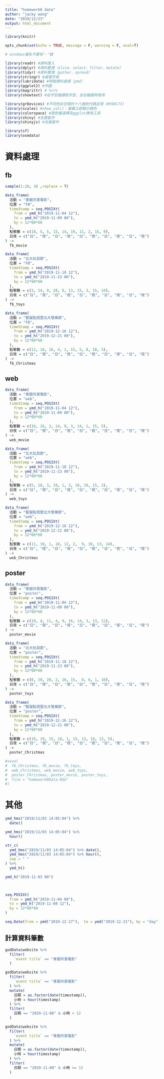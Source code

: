 ```yaml
---
title: "homework8 data"
author: "jacky wang"
date: "2019/12/23"
output: html_document
---
```


```r

library(knitr)

opts_chunk$set(echo = TRUE, message = F, warning = F, eval=T)

# windows檔名不要有"-"號

```

```r

library(readr) #資料匯入
library(dplyr) #資料整理（slice、select、filter、mutate）
library(tidyr) #資料整理（gather、spread）
library(stringr) #處理字串
library(lubridate) #時間資料處理（ymd）
library(ggplot2) #作圖
library(magrittr) # %<>%
library(showtext) #從字型檔讀取字型，並在繪圖時使用

library(grDevices) #不同色彩空間的十六進制代碼呈現（#598C73）
library(scales) #show_col()：螢幕立即顯示顏色
library(colorspace) #調色盤選擇及ggplot應用工具
library(shiny) #支援套件
library(shinyjs) #支援套件

library(sf)
library(osmdata)

```





# 資料處理

## fb

```r

sample(1:20, 10 ,replace = T)

```

```r

data_frame(
  活動 = "青銀共賞電影", 
  位置 = "FB", 
  timeStamp = seq.POSIXt(
    from = ymd_h("2019-11-04 12"), 
    to = ymd_h("2019-11-09 00"), 
    by = 12*60*60
  ), 
  點擊數 = c(18, 5, 5, 15, 14, 19, 11, 2, 15, 9), 
  日夜 = c("日", "夜", "日", "夜", "日", "夜", "日", "夜", "日", "夜")
) -> 
  fb_movie

data_frame(
  活動 = "北大玩具節", 
  位置 = "FB", 
  timeStamp = seq.POSIXt(
    from = ymd_h("2019-11-18 12"), 
    to = ymd_h("2019-11-23 00"), 
    by = 12*60*60
  ), 
  點擊數 = c(3, 14, 9, 20, 8, 13, 15, 3, 15, 14), 
  日夜 = c("日", "夜", "日", "夜", "日", "夜", "日", "夜", "日", "夜")
) -> 
  fb_toys

data_frame(
  活動 = "聖誕點燈暨北大管樂節", 
  位置 = "FB", 
  timeStamp = seq.POSIXt(
    from = ymd_h("2019-12-16 12"), 
    to = ymd_h("2019-12-21 00"), 
    by = 12*60*60
  ), 
  點擊數 = c(12, 18, 16, 4, 1, 15, 5, 8, 18, 5), 
  日夜 = c("日", "夜", "日", "夜", "日", "夜", "日", "夜", "日", "夜")
) -> 
  fb_Christmas

```

## web

```r

data_frame(
  活動 = "青銀共賞電影", 
  位置 = "web", 
  timeStamp = seq.POSIXt(
    from = ymd_h("2019-11-04 12"), 
    to = ymd_h("2019-11-09 00"), 
    by = 12*60*60
  ), 
  點擊數 = c(16, 16, 3, 14, 9, 3, 14, 1, 15, 5), 
  日夜 = c("日", "夜", "日", "夜", "日", "夜", "日", "夜", "日", "夜")
) -> 
  web_movie

data_frame(
  活動 = "北大玩具節", 
  位置 = "web", 
  timeStamp = seq.POSIXt(
    from = ymd_h("2019-11-18 12"), 
    to = ymd_h("2019-11-23 00"), 
    by = 12*60*60
  ), 
  點擊數 = c(5, 18, 3, 10, 1, 3, 18, 19, 15, 2), 
  日夜 = c("日", "夜", "日", "夜", "日", "夜", "日", "夜", "日", "夜")
) -> 
  web_toys

data_frame(
  活動 = "聖誕點燈暨北大管樂節", 
  位置 = "web", 
  timeStamp = seq.POSIXt(
    from = ymd_h("2019-12-16 12"), 
    to = ymd_h("2019-12-21 00"), 
    by = 12*60*60
  ), 
  點擊數 = c(11, 10, 1, 18, 12, 2,  9, 10, 13, 14), 
  日夜 = c("日", "夜", "日", "夜", "日", "夜", "日", "夜", "日", "夜")
) -> 
  web_Christmas

```

## poster

```r

data_frame(
  活動 = "青銀共賞電影", 
  位置 = "poster", 
  timeStamp = seq.POSIXt(
    from = ymd_h("2019-11-04 12"), 
    to = ymd_h("2019-11-09 00"), 
    by = 12*60*60
  ), 
  點擊數 = c(10, 4, 11, 4, 9, 16, 14, 3, 13, 11), 
  日夜 = c("日", "夜", "日", "夜", "日", "夜", "日", "夜", "日", "夜")
) -> 
  poster_movie

data_frame(
  活動 = "北大玩具節", 
  位置 = "poster", 
  timeStamp = seq.POSIXt(
    from = ymd_h("2019-11-18 12"), 
    to = ymd_h("2019-11-23 00"), 
    by = 12*60*60
  ), 
  點擊數 = c(8, 10, 20, 2, 16, 15,  8, 6, 1, 10), 
  日夜 = c("日", "夜", "日", "夜", "日", "夜", "日", "夜", "日", "夜")
) -> 
  poster_toys

data_frame(
  活動 = "聖誕點燈暨北大管樂節", 
  位置 = "poster", 
  timeStamp = seq.POSIXt(
    from = ymd_h("2019-12-16 12"), 
    to = ymd_h("2019-12-21 00"), 
    by = 12*60*60
  ), 
  點擊數 = c(18, 19, 15, 18, 1, 15, 13, 10, 13, 5), 
  日夜 = c("日", "夜", "日", "夜", "日", "夜", "日", "夜", "日", "夜")
) -> 
  poster_Christmas

#save(
#  fb_Christmas, fb_movie, fb_toys, 
#  web_Christmas, web_movie, web_toys, 
#  poster_Christmas, poster_movie, poster_toys, 
#  file = "homework8Data.Rda"
#)

```





# 其他

```r

ymd_hms("2019/11/03 14:05:04") %>% 
  date()

ymd_hms("2019/11/03 14:05:04") %>% 
  hour()

str_c(
  ymd_hms("2019/11/03 14:05:04") %>% date(), 
  ymd_hms("2019/11/03 14:05:04") %>% hour(), 
  sep = " "
) %>% 
  ymd_h()

ymd_h("2019-11-03 00")
  


seq.POSIXt(
  from = ymd_h("2019-11-04 00"), 
  to = ymd_h("2019-11-08 12"), 
  by = 12*60*60
)

seq.Date(from = ymd("2019-12-17"),  to = ymd("2019-12-21"), by = "day")

```

## 計算資料筆數

```r

godData$website %>% 
  filter(
    `event title` == "青銀共賞電影"
  )

```

```r

godData$website %>% 
  filter(
    `event title` == "青銀共賞電影"
  ) %>% 
  mutate(
    日期 = as.factor(date(timestamp)), 
    小時 = hour(timestamp)
  ) %>% 
  filter(
    日期 == "2019-11-08" & 小時 < 12
  ) 

godData$website %>% 
  filter(
    `event title` == "青銀共賞電影"
  ) %>% 
  mutate(
    日期 = as.factor(date(timestamp)), 
    小時 = hour(timestamp)
  ) %>% 
  filter(
    日期 == "2019-11-08" & 小時 >= 12
  )

```

